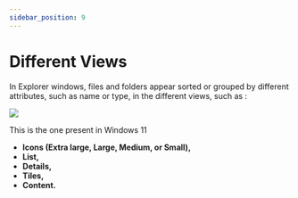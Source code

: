 ```yaml
---
sidebar_position: 9
---
```

# Different Views

In Explorer windows, files and folders appear sorted or grouped by different attributes, such as name or type, in the different views, such as :

<img src="/img/views.png" />

This is the one present in Windows 11

- **Icons (Extra large, Large, Medium, or Small),**
- **List,**
- **Details,**
- **Tiles,**
- **Content.**